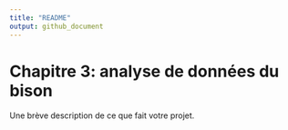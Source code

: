 ```yaml
---
title: "README"
output: github_document
---
```


# Chapitre 3: analyse de données du bison

Une brève description de ce que fait votre projet.

